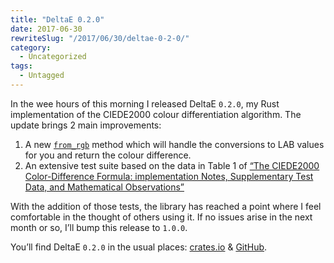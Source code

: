 ```yaml
---
title: "DeltaE 0.2.0"
date: 2017-06-30
rewriteSlug: "/2017/06/30/deltae-0-2-0/"
category:
  - Uncategorized
tags:
  - Untagged
---
```


In the wee hours of this morning I released DeltaE `0.2.0`, my Rust implementation of the CIEDE2000 colour differentiation algorithm. The update brings 2 main improvements:

1. A new [`from_rgb`](https://docs.rs/delta_e/0.2.0/delta_e/struct.DE2000.html#method.from_rgb) method which will handle the conversions to LAB values for you and return the colour difference.
2. An extensive test suite based on the data in Table 1 of [“The CIEDE2000 Color-Difference Formula: implementation Notes, Supplementary Test Data, and Mathematical Observations”](http://www.ece.rochester.edu/~gsharma/papers/CIEDE2000CRNAFeb05.pdf)

With the addition of those tests, the library has reached a point where I feel comfortable in the thought of others using it. If no issues arise in the next month or so, I’ll bump this release to `1.0.0`.

You’ll find DeltaE `0.2.0` in the usual places: [crates.io](https://crates.io/crates/delta_e) & [GitHub](https://github.com/elliotekj/DeltaE).
  